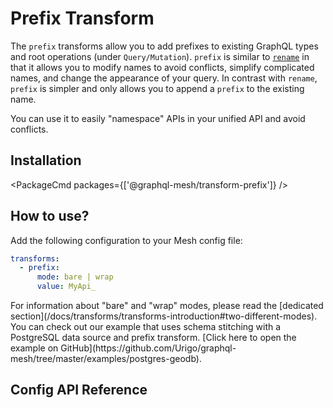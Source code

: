 
# Prefix Transform

The `prefix` transforms allow you to add prefixes to existing GraphQL types and root operations (under `Query/Mutation`).
`prefix` is similar to [`rename`](/docs/transforms/rename) in that it allows you to modify names to avoid conflicts, simplify complicated names, and change the appearance of your query.
In contrast with `rename`, `prefix` is simpler and only allows you to append a `prefix` to the existing name.

You can use it to easily "namespace" APIs in your unified API and avoid conflicts.

## Installation

<PackageCmd packages={['@graphql-mesh/transform-prefix']} />

## How to use?

Add the following configuration to your Mesh config file:

```yaml filename=".meshrc.yaml"
transforms:
  - prefix:
      mode: bare | wrap
      value: MyApi_
```

<Callout>
  For information about "bare" and "wrap" modes, please read the [dedicated section](/docs/transforms/transforms-introduction#two-different-modes).
  You can check out our example that uses schema stitching with a PostgreSQL data source and prefix transform. [Click here to open the example on GitHub](https://github.com/Urigo/graphql-mesh/tree/master/examples/postgres-geodb).

</Callout>

## Config API Reference


<API />
